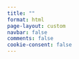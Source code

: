 ```yaml
---
title: ""
format: html
page-layout: custom
navbar: false
comments: false
cookie-consent: false
---
```


<script>
  window.location.replace("https://github.com/acerbilab/normalizing-flow-regression");
</script>